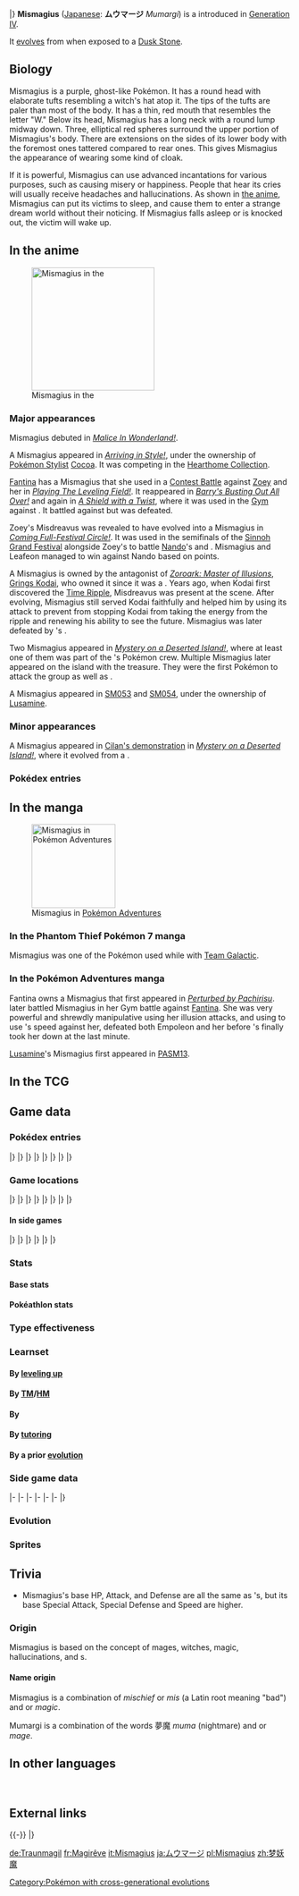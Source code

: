 {{PokémonPrevNext/Head|type=Ghost}}
{{PokémonPrevNext/Pokémon|type=Ghost|prevnum=428|prev=Lopunny|nextnum=430|next=Honchkrow}}
|}
{{Pokémon Infobox
|name=Mismagius
|jname=ムウマージ
|jtranslit=Mūmāji
|tmname=Mumargi
|ndex=429
|sdex=073
|adex=067
|abrow=221
|obrow=161
|opbrow=216
|type1=Ghost
|category=Magical
|height-ftin=2'11"
|height-m=0.9
|weight-lbs=9.7
|weight-kg=4.4
|abilitylayout=1
|ability1=Levitate
|egggroupn=1
|egggroup1=Amorphous
|eggcycles=25
|evtotal=2
|evsa=1
|evsd=1
|expyield=173
|oldexp=187
|lv100exp=800,000
|gendercode=127
|color=Purple
|catchrate=45
|body=01
|pokefordex=mismagius
|generation=4
|friendship=35
}}
'''Mismagius''' ([[List of Japanese Pokémon names|Japanese]]: '''ムウマージ''' ''Mumargi'') is a {{type|Ghost}} {{OBP|Pokémon|species}} introduced in [[Generation IV]].

It [[Evolution|evolve]]s from {{p|Misdreavus}} when exposed to a [[Dusk Stone]].

==Biology==
Mismagius is a purple, ghost-like Pokémon. It has a round head with elaborate tufts resembling a witch's hat atop it. The tips of the tufts are paler than most of the body. It has a thin, red mouth that resembles the letter "W." Below its head, Mismagius has a long neck with a round lump midway down. Three, elliptical red spheres surround the upper portion of Mismagius's body. There are extensions on the sides of its lower body with the foremost ones tattered compared to rear ones. This gives Mismagius the appearance of wearing some kind of cloak.

If it is powerful, Mismagius can use advanced incantations for various purposes, such as causing misery or happiness. People that hear its cries will usually receive headaches and hallucinations. As shown in [[DP043|the anime]], Mismagius can put its victims to sleep, and cause them to enter a strange dream world without their noticing. If Mismagius falls asleep or is knocked out, the victim will wake up.

==In the anime==
[[File:Mismagius BW135.png|thumb|left|220px|Mismagius in the {{pkmn|anime}}]]
===Major appearances===
Mismagius debuted in ''[[DP043|Malice In Wonderland!]]''.

A Mismagius appeared in ''[[DP086|Arriving in Style!]]'', under the ownership of [[Pokémon Stylist]] [[Cocoa]]. It was competing in the [[Hearthome Collection]].

[[Fantina]] has a Mismagius that she used in a [[Contest Battle]] against [[Zoey]] and her {{TP|Zoey|Glameow}} in ''[[DP093|Playing The Leveling Field!]]''. It reappeared in ''[[DP101|Barry's Busting Out All Over!]]'' and again in ''[[DP102|A Shield with a Twist]]'', where it was used in the [[Gym]] {{pkmn|battle}} against {{Ash}}. It battled against {{AP|Chimchar}} but was defeated.

Zoey's Misdreavus was revealed to have evolved into a Mismagius in ''[[DP176|Coming Full-Festival Circle!]]''. It was used in the semifinals of the [[Sinnoh Grand Festival]] alongside Zoey's {{p|Leafeon}} to battle [[Nando]]'s {{TP|Nando|Kricketune}} and {{p|Lopunny}}. Mismagius and Leafeon managed to win against Nando based on points.

A Mismagius is owned by the antagonist of ''[[M13|Zoroark: Master of Illusions]]'', [[Grings Kodai]], who owned it since it was a {{p|Misdreavus}}. Years ago, when Kodai first discovered the [[Time Ripple]], Misdreavus was present at the scene. After evolving, Mismagius still served Kodai faithfully and helped him by using its {{m|Psychic}} attack to prevent {{Ash}} from stopping Kodai from taking the energy from the ripple and renewing his ability to see the future. Mismagius was later defeated by {{AP|Pikachu}}'s {{m|Volt Tackle}}.

Two Mismagius appeared in ''[[BW135|Mystery on a Deserted Island!]]'', where at least one of them was part of the {{OBP|Pirate|BW135}}'s Pokémon crew. Multiple Mismagius later appeared on the island with the treasure. They were the first Pokémon to attack the group as well as {{TRT}}.

A Mismagius appeared in [[SM053]] and [[SM054]], under the ownership of [[Lusamine]].

===Minor appearances===
A Mismagius appeared in [[Evolution|Cilan's demonstration]] in ''[[BW135|Mystery on a Deserted Island!]]'', where it evolved from a {{p|Misdreavus}}.

===Pokédex entries===
{{Animedexheader|Sinnoh}}
{{Animedexbody|DP043|Mismagius |Dawn's Pokédex|Mismagius, the Magical Pokémon. Mismagius {{m|Lucky Chant|chants}} incantations, and while some cause misery, some give happiness as well.}}
{{Animedexfooter/Pokémon|''Diamond & Pearl''|Sinnoh}}

==In the manga==
[[File:Fantina Mismagius Adventures.png|thumb|150px|Mismagius in [[Pokémon Adventures]]]]
===In the Phantom Thief Pokémon 7 manga===
Mismagius was one of the Pokémon {{OBP|Lily|Pokémon 7}} used while with [[Team Galactic]].

===In the Pokémon Adventures manga===
Fantina owns a Mismagius that first appeared in ''[[PS351|Perturbed by Pachirisu]]''. {{adv|Platinum}} later battled Mismagius in her Gym battle against [[Fantina]]. She was very powerful and shrewdly manipulative using her illusion attacks, and using {{m|Trick Room}} to use {{TP|Platinum|Empoleon}}'s speed against her, defeated both Empoleon and her {{TP|Platinum|Ponyta|Rapidash}} before {{adv|Diamond}}'s {{adv|Lax}} finally took her down at the last minute.

[[Lusamine]]'s Mismagius first appeared in [[PASM13]].

==In the TCG==
{{main|Mismagius (TCG)}}

==Game data==
===Pokédex entries===
{{Dex/Header|type=Ghost}}
{{Dex/NA|gen=IV}}
{{Dex/Gen|gen=IV}}
{{Dex/Entry1|v=Diamond|entry=Its cries sound like incantations. Those hearing it are tormented by headaches and hallucinations.}}
{{Dex/Entry1|v=Pearl|entry=It chants incantations. While they usually torment targets, some chants bring happiness.}}
{{Dex/Entry1|v=Platinum|entry=Its cry sounds like incantation. It is said that the cry may rarely be imbued with happiness-giving power.}}
{{Dex/Entry2|v=HeartGold|v2=SoulSilver|entry=Its cries sound like incantations to torment the foe. It appears where you least expect it.}}
|}
|}
{{Dex/Gen|gen=V}}
{{Dex/Entry2|v=Black|v2=White|t=FFF|entry=Its cry sounds like incantation. It is said that the cry may rarely be imbued with happiness-giving power.}}
{{Dex/Entry2|v=Black 2|v2=White 2|t=FFF|entry=Its cry sounds like an incantation. It is said that the cry may rarely be imbued with happiness-giving power.}}
|}
|}
{{Dex/Gen|gen=VI}}
{{Dex/Entry1|v=X|t=FFF|entry=It chants incantations. While they usually torment targets, some chants bring happiness.}}
{{Dex/Entry1|v=Y|entry=Its cries sound like incantations to torment the foe. It appears where you least expect it.}}
{{Dex/Entry1|v=Omega Ruby|t=FFF|entry=It chants incantations. While they usually torment targets, some chants bring happiness.}}
{{Dex/Entry1|v=Alpha Sapphire|t=FFF|entry=Its cries sound like incantations to torment the foe. It appears where you least expect it.}}
|}
|}
{{Dex/Gen|gen=VII}}
{{Dex/Entry1|v=Sun|entry=It appears as if from nowhere—muttering incantations, placing curses, and giving people terrifying visions.}}
{{Dex/Entry1|v=Moon|entry=Mismagius have been known to cast spells to make people fall in love, so some people search for this Pokémon as if their life depended on it.}}
{{Dex/Entry1|v=Ultra Sun|entry=Feared for its wrath and the curses it spreads, this Pokémon will also, on a whim, cast spells that help people.}}
{{Dex/Entry1|v=Ultra Moon|entry=Its muttered curses can cause awful headaches or terrifying visions that torment others.}}
|}
|}
{{Dex/Footer}}

===Game locations===
{{Availability/Header|type=Ghost}}
{{Availability/NA|gen=IV}}
{{Availability/Gen|gen=IV}}
{{Availability/Entry1/None|v=Diamond}}
{{Availability/Entry1|v=Pearl|area=[[Evolution|Evolve]] {{p|Misdreavus}}}}
{{Availability/Entry1/None|v=Platinum}}
{{Availability/Entry2|v=HeartGold|v2=SoulSilver|area=[[Evolution|Evolve]] {{p|Misdreavus}}}}
|}
|}
{{Availability/Gen|gen=V}}
{{Availability/Entry1/None|v=Black}}
{{Availability/Entry1|v=White|area=[[Abundant Shrine]] ({{DL|Phenomenon|rustling grass}})}}
{{Availability/Entry2/None|v=Black 2|v2=White 2}}
|}
|}
{{Availability/Gen|gen=VI}}
{{Availability/Entry2/None|v=X|v2=Y}}
{{Availability/Entry2|v=Omega Ruby|v2=Alpha Sapphire|t=fff|t2=fff|area=[[Evolution|Evolve]] {{p|Misdreavus}}}}
|}
|}
{{Availability/Gen|gen=VII}}
{{Availability/Entry2|v=Sun|v2=Moon|area=[[Evolution|Evolve]] {{p|Misdreavus}}, [[Poké Pelago]]{{tt|*|Only begin appearing after the player becomes Champion}}}}
{{Availability/Entry2|v=Ultra Sun|v2=Ultra Moon|area=[[Evolution|Evolve]] {{p|Misdreavus}}}}
|}
|}
{{Availability/Footer}}

====In side games====
{{Availability/Header|type=Ghost}}
{{Availability/NA|gen=IV}}
{{Availability/Gen|gen=IV}}
{{Availability/Entry2|v=MD Time|v2=MD Darkness|link=Pokémon Mystery Dungeon: Explorers of Time and Explorers of Darkness|area=Deep [[Dark Crater]] (B7-B14, Pit), [[Mt. Mistral]] (1F-19F)}}
{{Availability/Entry1|v=MD Sky|link=Pokémon Mystery Dungeon: Explorers of Sky|area=Deep [[Dark Crater]] (B7-B14, Pit), [[Mt. Mistral]] (1F-19F)}}
{{Availability/Entry1|v=Ranger: SoA|link=Pokémon Ranger: Shadows of Almia|color={{SoA color}}|area=[[Almia Castle]]}}
{{Availability/Entry1|v=Rumble|color={{fire color}}|area=[[Eternal Tower]]}}
<!--{{Availability/Entry1|v=MD Stormy|link=Pokémon Mystery Dungeon (WiiWare)|color={{water color}}|area=}}-->
{{Availability/Entry1|v=PokéPark Wii|link=PokéPark Wii: Pikachu's Adventure|color={{grass color}}|area=[[Haunted Zone]]}}
{{Availability/Entry1|v=Ranger: GS|link=Pokémon Ranger: Guardian Signs|color={{GS color}}|area=[[Sky Fortress]], [[Light Temple]]}}
|}
|}
{{Availability/Gen|gen=V}}
{{Availability/Entry1|1|v=Rumble Blast|color={{fire color}}|area=Hauntyard: [[Everspring Valley]], [[World Axle - B1F]]}}
{{Availability/Entry1|1|v=Conquest|color={{silver color}}|area=[[Evolution|Evolve]] {{p|Misdreavus}}}}
{{Availability/Entry1|1|v=Rumble U|color={{fire color}}|area=[[Wonder Area#Haunted Playland|Wonder Area: Haunted Playland]]}}
|}
|}
{{Availability/Gen|gen=VI}}
{{Availability/Entry1|1|v=Battle Trozei|color={{defense color}}|area=[[Sky-High Ruins#Stage 1|Sky-High Ruins: Stage 1]]}}
{{Availability/Entry1|1|v=Shuffle|color={{beauty color}}|area=[[Castle Noapte|Castle Noapte: Stage 131]]<br>[[Zaffiro Coast|Zaffiro Coast: Stage 629]]}}
{{Availability/Entry1|1|v=Rumble World|color={{fire color}}|area=[[Legend Terrain#Tomb of Nightmares|Legend Terrain: Tomb of Nightmares]] <small>(All Areas)</small>}}
|}
|}
{{Availability/Footer}}

===Stats===
====Base stats====
{{BaseStats
|type=Ghost
|HP=60
|Attack=60
|Defense=60
|SpAtk=105
|SpDef=105
|Speed=105}}

====Pokéathlon stats====
{{Pokéthlon
|type=Ghost
|Speed=4
|SpeedMax=4
|Power=2
|PowerMax=2
|Technique=4
|TechniqueMax=5
|Stamina=2
|StaminaMax=3
|Jump=5
|JumpMax=5
}}

===Type effectiveness===
{{TypeEffectiveness
|type1=Ghost
|Normal=    0
|Fighting=  0
|Flying=  100
|Poison=   50
|Ground=    0
|Rock=    100
|Bug=      50
|Ghost=   200
|Steel=   100
|Fire=    100
|Water=   100
|Grass=   100
|Electric=100
|Psychic= 100
|Ice=     100
|Dragon=  100
|Dark=    200
|Fairy=   100
|notes=yes
|ghost=yes
|newnormal=1
|newfighting=1
|levitate=yes
|newground=1}}

===Learnset===
====By [[level|leveling up]]====
{{learnlist/levelh/7|Mismagius|Ghost|Ghost|4}}
{{learnlist/level7|1|Mystical Fire|Fire|Special|75|100|10}}
{{learnlist/level7|1|Power Gem|Rock|Special|80|100|20}}
{{learnlist/level7|1|Phantom Force|Ghost|Physical|90|100|10||'''}}
{{learnlist/level7|1|Lucky Chant|Normal|Status|&mdash;|&mdash;|30}}
{{learnlist/level7|1|Magical Leaf|Grass|Special|60|&mdash;|20}}
{{learnlist/level7|1|Growl|Normal|Status|&mdash;|100|40}}
{{learnlist/level7|1|Psywave|Psychic|Special|&mdash;|100|15}}
{{learnlist/level7|1|Spite|Ghost|Status|&mdash;|100|10}}
{{learnlist/level7|1|Astonish|Ghost|Physical|30|100|15||'''}}
{{learnlist/levelf/7|Mismagius|Ghost|Ghost|4}}

====By [[TM]]/[[HM]]====
{{learnlist/tmh/7|Mismagius|Ghost|Ghost|4}}
{{learnlist/tm7|TM04|Calm Mind|Psychic|Status|&mdash;|&mdash;|20}}
{{learnlist/tm7|TM06|Toxic|Poison|Status|&mdash;|90|10}}
{{learnlist/tm7|TM10|Hidden Power|Normal|Special|60|100|15}}
{{learnlist/tm7|TM11|Sunny Day|Fire|Status|&mdash;|&mdash;|5}}
{{learnlist/tm7|TM12|Taunt|Dark|Status|&mdash;|100|20}}
{{learnlist/tm7|TM15|Hyper Beam|Normal|Special|150|90|5}}
{{learnlist/tm7|TM17|Protect|Normal|Status|&mdash;|&mdash;|10}}
{{learnlist/tm7|TM18|Rain Dance|Water|Status|&mdash;|&mdash;|5}}
{{learnlist/tm7|TM21|Frustration|Normal|Physical|&mdash;|100|20}}
{{learnlist/tm7|TM24|Thunderbolt|Electric|Special|90|100|15}}
{{learnlist/tm7|TM25|Thunder|Electric|Special|110|70|10}}
{{learnlist/tm7|TM27|Return|Normal|Physical|&mdash;|100|20}}
{{learnlist/tm7|TM29|Psychic|Psychic|Special|90|100|10}}
{{learnlist/tm7|TM30|Shadow Ball|Ghost|Special|80|100|15||'''}}
{{learnlist/tm7|TM32|Double Team|Normal|Status|&mdash;|&mdash;|15}}
{{learnlist/tm7|TM40|Aerial Ace|Flying|Physical|60|&mdash;|20}}
{{learnlist/tm7|TM41|Torment|Dark|Status|&mdash;|100|15}}
{{learnlist/tm7|TM42|Facade|Normal|Physical|70|100|20}}
{{learnlist/tm7|TM44|Rest|Psychic|Status|&mdash;|&mdash;|10}}
{{learnlist/tm7|TM45|Attract|Normal|Status|&mdash;|100|15}}
{{learnlist/tm7|TM46|Thief|Dark|Physical|60|100|25}}
{{learnlist/tm7|TM48|Round|Normal|Special|60|100|15}}
{{learnlist/tm7|TM49|Echoed Voice|Normal|Special|40|100|15}}
{{learnlist/tm7|TM53|Energy Ball|Grass|Special|90|100|10}}
{{learnlist/tm7|TM57|Charge Beam|Electric|Special|50|90|10}}
{{learnlist/tm7|TM61|Will-O-Wisp|Fire|Status|&mdash;|85|15}}
{{learnlist/tm7|TM63|Embargo|Dark|Status|&mdash;|100|15}}
{{learnlist/tm7|TM66|Payback|Dark|Physical|50|100|10}}
{{learnlist/tm7|TM68|Giga Impact|Normal|Physical|150|90|5}}
{{learnlist/tm7|TM73|Thunder Wave|Electric|Status|&mdash;|90|20}}
{{learnlist/tm7|TM77|Psych Up|Normal|Status|&mdash;|&mdash;|10}}
{{learnlist/tm7|TM85|Dream Eater|Psychic|Special|100|100|15}}
{{learnlist/tm7|TM87|Swagger|Normal|Status|&mdash;|85|15}}
{{learnlist/tm7|TM88|Sleep Talk|Normal|Status|&mdash;|&mdash;|10}}
{{learnlist/tm7|TM90|Substitute|Normal|Status|&mdash;|&mdash;|10}}
{{learnlist/tm7|TM92|Trick Room|Psychic|Status|&mdash;|&mdash;|5}}
{{learnlist/tm7|TM97|Dark Pulse|Dark|Special|80|100|15}}
{{learnlist/tm7|TM99|Dazzling Gleam|Fairy|Special|80|100|10}}
{{learnlist/tm7|TM100|Confide|Normal|Status|&mdash;|&mdash;|20}}
{{learnlist/tmf/7|Mismagius|Ghost|Ghost|4}}

====By {{pkmn|breeding}}====
{{learnlist/breedh/7|Mismagius|Ghost|Ghost|4}}
{{learnlist/breed7|{{MSP|092|Gastly}}{{MSP|093|Haunter}}{{MSP|094|Gengar}}{{MSP|353|Shuppet}}{{MSP|354|Banette}}{{MSP|355|Duskull}}<br>{{MSP|356|Dusclops}}{{MSP|477|Dusknoir}}{{MSP|442|Spiritomb}}{{MSP|562|Yamask}}{{MSP|563|Cofagrigus}}{{MSP|607|Litwick}}<br>{{MSP|608|Lampent}}{{MSP|708|Phantump}}{{MSP|709|Trevenant}}|Curse|Ghost|Status|&mdash;|&mdash;|10}}
{{learnlist/breed7|{{MSP|092|Gastly}}{{MSP|093|Haunter}}{{MSP|094|Gengar}}{{MSP|109|Koffing}}{{MSP|110|Weezing}}{{MSP|202|Wobbuffet}}<br>{{MSP|562|Yamask}}{{MSP|563|Cofagrigus}}{{MSP|708|Phantump}}{{MSP|709|Trevenant}}|Destiny Bond|Ghost|Status|&mdash;|&mdash;|5}}
{{learnlist/breed7|{{MSP|280|Ralts}}{{MSP|281|Kirlia}}{{MSP|282|Gardevoir}}{{MSP|475|Gallade}}{{MSP|607|Litwick}}{{MSP|608|Lampent}}<br>{{MSP|609|Chandelure}}|Imprison|Psychic|Status|&mdash;|&mdash;|10}}
{{learnlist/breed7|{{MSP|618|Stunfisk}}|Me First|Normal|Status|&mdash;|&mdash;|20|*}}
{{learnlist/breed7|{{MSP|088|Grimer}}{{MSP|088A|Grimer}}{{MSP|089|Muk}}{{MSP|089A|Muk}}{{MSP|109|Koffing}}{{MSP|110|Weezing}}<br>{{MSP|442|Spiritomb}}{{MSP|607|Litwick}}{{MSP|608|Lampent}}{{MSP|609|Chandelure}}|Memento|Dark|Status|&mdash;|100|10}}
{{learnlist/breed7|{{MSP|442|Spiritomb}}|Nasty Plot|Dark|Status|&mdash;|&mdash;|20}}
{{learnlist/breed7|{{MSP|425|Drifloon}}{{MSP|426|Drifblim}}{{MSP|442|Spiritomb}}{{MSP|562|Yamask}}{{MSP|563|Cofagrigus}}{{MSP|592|Frillish}}<br>{{MSP|593|Jellicent}}|Ominous Wind|Ghost|Special|60|100|5||'''}}
{{learnlist/breed7|{{MSP|088|Grimer}}{{MSP|088A|Grimer}}{{MSP|089|Muk}}{{MSP|089A|Muk}}{{MSP|353|Shuppet}}{{MSP|354|Banette}}|Screech|Normal|Status|&mdash;|85|40}}
{{learnlist/breed7|{{MSP|353|Shuppet}}{{MSP|354|Banette}}{{MSP|355|Duskull}}{{MSP|356|Dusclops}}{{MSP|477|Dusknoir}}{{MSP|442|Spiritomb}}<br>{{MSP|710|Pumpkaboo}}{{MSP|711|Gourgeist}}{{MSP|778|Mimikyu}}|Shadow Sneak|Ghost|Physical|40|100|30||'''}}
{{learnlist/breed7|{{MSP|577|Solosis}}{{MSP|578|Duosion}}{{MSP|579|Reuniclus}}|Skill Swap|Psychic|Status|&mdash;|&mdash;|10}}
{{learnlist/breed7|{{MSP|092|Gastly}}{{MSP|093|Haunter}}{{MSP|094|Gengar}}{{MSP|200|Misdreavus}}{{MSP|429|Mismagius}}{{MSP|353|Shuppet}}<br>{{MSP|354|Banette}}{{MSP|442|Spiritomb}}|Spite|Ghost|Status|&mdash;|100|10}}
{{learnlist/breed7|{{MSP|092|Gastly}}{{MSP|093|Haunter}}{{MSP|094|Gengar}}{{MSP|353|Shuppet}}{{MSP|354|Banette}}{{MSP|442|Spiritomb}}|Sucker Punch|Dark|Physical|70|100|5}}
{{learnlist/breed7|{{MSP|577|Solosis}}{{MSP|578|Duosion}}{{MSP|579|Reuniclus}}|Wonder Room|Psychic|Status|&mdash;|&mdash;|10}}
{{learnlist/breedf/7|Mismagius|Ghost|Ghost|4}}

====By [[Move Tutor|tutoring]]====
{{learnlist/tutorh/7|Mismagius|Ghost|Ghost|4}}
{{learnlist/tutor7|Ally Switch|Psychic|Status|—|—|15|||no|yes}}
{{learnlist/tutor7|Foul Play|Dark|Physical|95|100|15|||no|yes}}
{{learnlist/tutor7|Heal Bell|Normal|Status|—|—|5|||no|yes}}
{{learnlist/tutor7|Hyper Voice|Normal|Special|90|100|10|||no|yes}}
{{learnlist/tutor7|Icy Wind|Ice|Special|55|95|15|||no|yes}}
{{learnlist/tutor7|Laser Focus|Normal|Status|—|—|30|||no|yes}}
{{learnlist/tutor7|Magic Coat|Psychic|Status|—|—|15|||no|yes}}
{{learnlist/tutor7|Magic Room|Psychic|Status|—|—|10|||no|yes}}
{{learnlist/tutor7|Pain Split|Normal|Status|—|—|20|||no|yes}}
{{learnlist/tutor7|Shock Wave|Electric|Special|60|—|20|||no|yes}}
{{learnlist/tutor7|Skill Swap|Psychic|Status|—|—|10|||no|yes}}
{{learnlist/tutor7|Snatch|Dark|Status|—|—|10|||no|yes}}
{{learnlist/tutor7|Snore|Normal|Special|50|100|15|||no|yes}}
{{learnlist/tutor7|Spite|Ghost|Status|—|100|10|||no|yes}}
{{learnlist/tutor7|Telekinesis|Psychic|Status|—|—|15|||no|yes}}
{{learnlist/tutor7|Trick|Psychic|Status|—|100|10|||no|yes}}
{{learnlist/tutor7|Uproar|Normal|Special|90|100|10|||no|yes}}
{{learnlist/tutor7|Wonder Room|Psychic|Status|—|—|10|||no|yes}}
{{learnlist/tutorf/7|Mismagius|Ghost|Ghost|4}}

====By a prior [[evolution]]====
{{learnlist/prevoh/7|Mismagius|Ghost|Ghost|4}}
{{learnlist/prevo7|200|Misdreavus|||||Confuse Ray|Ghost|Status|—|100|10}}
{{learnlist/prevo7|200|Misdreavus|||||Mean Look|Normal|Status|—|—|5}}
{{learnlist/prevo7|200|Misdreavus|||||Hex|Ghost|Special|65|100|10|'''}}
{{learnlist/prevo7|200|Misdreavus|||||Psybeam|Psychic|Special|65|100|20}}
{{learnlist/prevo7|200|Misdreavus|||||Pain Split|Normal|Status|—|—|20||{{sup/7|SM}}}}
{{learnlist/prevo7|200|Misdreavus|||||Perish Song|Normal|Status|—|—|5}}
{{learnlist/prevo7|200|Misdreavus|||||Grudge|Ghost|Status|—|—|5}}
{{learnlist/prevof/7|Mismagius|Ghost|Ghost|4}}

===Side game data===
{{Spindata/Head|type=Ghost}}
{{Spindata/MDTDS|col=6|type=Ghost|ndex=429
|body=1
|rate=8.2%
|IQ=G
}}
|-
{{Spindata/Ranger SoA|col=6|type=Ghost
|group=Ghost
|assist=Ghost
|field=Psy Power
|fieldpower=3
|browser=It attacks by launching eerie orbs and orbs imbued with loathsome emotions.
}}
|-
{{Spindata/Ranger GS|col=6|type=Ghost
|group=Ghost
|assist=Ghost
|field=Psy Power
|fieldpower=3
|browser=To attack, it spits out imbued orbs with loathsome emotions that make Pokémon Tired.
}}
|-
{{Spindata/Rumble|col=3|type=Ghost
|att=4
|def=3
|speed=4
}}
{{Spindata/RumbleBlast|col=3|type=Ghost
|att=4
|def=3
|speed=4
}}
|-
{{Spindata/PokéPark|col=6|type=Ghost|ndex=429
|Pad=Mismagius spends her time in the [[Haunted Zone]], where she's a standout at {{DL|Attractions|Dusknoir's Speed Slam}}. She's also got a steady eye at {{DL|Attractions|Rotom's Spooky Shoot-'em-Up}}.
}}
|-
{{Spindata/Conquest|col=6|type=Ghost|ndex=429
|HP=2
|atk=3
|def=3
|spd=4
|range=3
|move=Shadow Ball
|ability1=Levitate
|evo=Evolves from {{p|Misdreavus}} when its [[link]] is improved while its [[Warrior]] is equipped with a [[Dusk Stone]]
|link={{DL|List of Pokémon Conquest characters|Jinpachi}}, '''[[Nō]]''', {{DL|List of Pokémon Conquest characters|Tenkai}}, and {{DL|List of Pokémon Conquest characters|Tsuru}}
}}
|-
{{Spindata/Battle Trozei|col=3|type=Ghost|ndex=429
|power=3
}}
{{Spindata/Shuffle|col=3|type=Ghost|ndex=429|num=147
|min=60
|max=105
|raisemaxlevel=5
|skill=Astonish
|skilldesc=Delays your opponent's disruptions.
|swapper=Rock Shot
}}
|}

===Evolution===
{{Evobox-2
|type1=Ghost
|pictype=art
|no1=200
|name1=Misdreavus
|type1-1=Ghost
|evo1={{bag|Dusk Stone}}<br>{{color2|000|Dusk Stone}}
|no2=429
|name2=Mismagius
|type1-2=Ghost
}}

===Sprites===
{{Spritebox/Header|type=Ghost}}
{{Spritebox/NA|gen=IV}}
{{Spritebox/4|ndex=429}}
{{Spritebox/5|ndex=429}}
{{Spritebox/6|ndex=429}}
{{Spritebox/7|ndex=429}}
{{Spritebox/Footer|429|Mismagius}}

==Trivia==
* Mismagius's base HP, Attack, and Defense are all the same as {{p|Misdreavus}}'s, but its base Special Attack, Special Defense and Speed are higher.

===Origin===
Mismagius is based on the concept of mages, witches, magic, hallucinations, and {{wp|banshee}}s.

====Name origin====
Mismagius is a combination of ''mischief'' or ''mis'' (a Latin root meaning "bad") and ''{{wp|Magi in fantasy fiction and games|magus}}'' or ''magic''.

Mumargi is a combination of the words 夢魔 ''muma'' (nightmare) and ''{{wp|Magi in fantasy fiction and games|magi}}'' or ''mage''.

==In other languages==
{{Other languages|type=Ghost|type2=Ghost
|ja=ムウマージ ''Mumargi''|jameaning=From {{tt|夢魔 ''muma''|''nightmare'' or ''a demon in a dream''}}, ''magi'', and ''mage''
|fr=Magirêve|frmeaning=From ''{{tt|magie|magic}}'' and ''{{tt|rêve|dream}}''
|es=Mismagius|esmeaning=Same as English name
|de=Traunmagil|demeaning=From ''{{tt|Traum|dream}}'' and ''{{tt|Magie|magic}}''
|it=Mismagius|itmeaning=Same as English name
|ko=무우마직 ''Muumajik''|komeaning=Possibly from {{tt|무우마 ''Muuma''|Misdreavus}} and ''magic''
|zh_cmn=夢妖魔 / 梦妖魔 ''Mèngyāomó'' |zh_cmnmeaning=From {{tt|夢 ''mèng''|dream}}, {{tt|夢妖 ''Mèngyāo''|Misdreavus}}, {{tt|夢魔 ''mèngmó''|nightmare}}, and {{tt|妖魔 ''yāomó''|demon}}
|ru=Мисмагиус ''Mismagius''|rumeaning=Transcription of English name
}}
<br clear="left">

==External links==

{{-}}
{{PokémonPrevNext/Head|type=Ghost}}
{{PokémonPrevNext/Pokémon|type=Ghost|prevnum=428|prev=Lopunny|nextnum=430|next=Honchkrow}}
|}
{{Project Pokédex notice}}

[[Category:Pokémon with cross-generational evolutions]]

[[de:Traunmagil]]
[[fr:Magirêve]]
[[it:Mismagius]]
[[ja:ムウマージ]]
[[pl:Mismagius]]
[[zh:梦妖魔]]